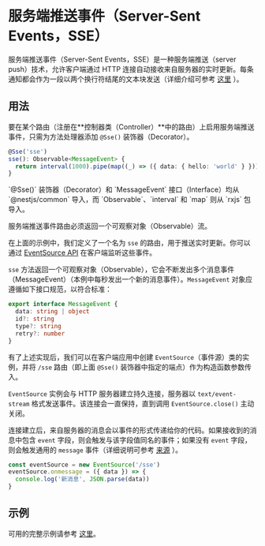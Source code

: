 # 服务端推送事件（Server-Sent Events，SSE）

服务端推送事件（Server-Sent Events，SSE）是一种服务端推送（server push）技术，允许客户端通过 HTTP 连接自动接收来自服务器的实时更新。每条通知都会作为一段以两个换行符结尾的文本块发送（详细介绍可参考 [这里](https://developer.mozilla.org/zh-CN/docs/Web/API/Server-sent_events) ）。

## 用法

要在某个路由（注册在**控制器类（Controller）**中的路由）上启用服务端推送事件，只需为方法处理器添加 `@Sse()` 装饰器（Decorator）。

```ts
@Sse('sse')
sse(): Observable<MessageEvent> {
  return interval(1000).pipe(map((_) => ({ data: { hello: 'world' } })));
}
```

<CalloutInfo>
  `@Sse()` 装饰器（Decorator）和 `MessageEvent` 接口（Interface）均从 `@nestjs/common` 导入，而
  `Observable`、`interval` 和 `map` 则从 `rxjs` 包导入。
</CalloutInfo>

<CalloutInfo type='warning'>

服务端推送事件路由必须返回一个可观察对象（Observable）流。

</CalloutInfo>

在上面的示例中，我们定义了一个名为 `sse` 的路由，用于推送实时更新。你可以通过 [EventSource API](https://developer.mozilla.org/zh-CN/docs/Web/API/EventSource) 在客户端监听这些事件。

`sse` 方法返回一个可观察对象（Observable），它会不断发出多个消息事件（MessageEvent）（本例中每秒发出一个新的消息事件）。`MessageEvent` 对象应遵循如下接口规范，以符合标准：

```ts
export interface MessageEvent {
  data: string | object
  id?: string
  type?: string
  retry?: number
}
```

有了上述实现后，我们可以在客户端应用中创建 `EventSource`（事件源）类的实例，并将 `/sse` 路由（即上面 `@Sse()` 装饰器中指定的端点）作为构造函数参数传入。

`EventSource` 实例会与 HTTP 服务器建立持久连接，服务器以 `text/event-stream` 格式发送事件。该连接会一直保持，直到调用 `EventSource.close()` 主动关闭。

连接建立后，来自服务器的消息会以事件的形式传递给你的代码。如果接收到的消息中包含 `event` 字段，则会触发与该字段值同名的事件；如果没有 `event` 字段，则会触发通用的 `message` 事件（详细说明可参考 [来源](https://developer.mozilla.org/zh-CN/docs/Web/API/EventSource) ）。

```js
const eventSource = new EventSource('/sse')
eventSource.onmessage = ({ data }) => {
  console.log('新消息', JSON.parse(data))
}
```

## 示例

可用的完整示例请参考 [这里](https://github.com/nestjs/nest/tree/master/sample/28-sse)。
